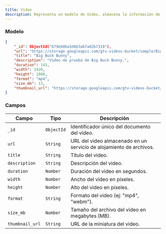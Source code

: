 ```yaml
---
title: Video
description: Representa un modelo de Video, almacena la información de acceso y la metadata básica de un archivo de video.
---
```


### Modelo

```json
{
    "_id": ObjectId("679eb0ba5d663ab7ad2b7319"),
    "url": "https://storage.googleapis.com/gtv-videos-bucket/sample/BigBuckBunny.mp4",
    "title": "Big Buck Bunny",
    "description": "Video de prueba de Big Buck Bunny.",
    "duration": 145,
    "width": 1920,
    "height": 1080,
    "format": "mp4",
    "size_mb": 13,
    "thumbnail_url": "https://storage.googleapis.com/gtv-videos-bucket/sample/images/BigBuckBunny.jpg"
}
```

### Campos

| Campo              | Tipo         | Descripción                                                                 |
|--------------------|--------------|-----------------------------------------------------------------------------|
| `_id`              | `ObjectId`   | Identificador único del documento del video.                               |
| `url`              | `String`     | URL del video almacenado en un servicio de alojamiento de archivos.        |
| `title`            | `String`     | Título del video.                                                          |
| `description`      | `String`     | Descripción del video.                                                     |
| `duration`         | `Number`     | Duración del video en segundos.                                            |
| `width`            | `Number`     | Ancho del video en píxeles.                                                |
| `height`           | `Number`     | Alto del video en píxeles.                                                 |
| `format`           | `String`     | Formato del video (ej: "mp4", "webm").                                    |
| `size_mb`          | `Number`     | Tamaño del archivo del video en megabytes (MB).                             |
| `thumbnail_url`    | `String`     | URL de la miniatura del video.                                             |

